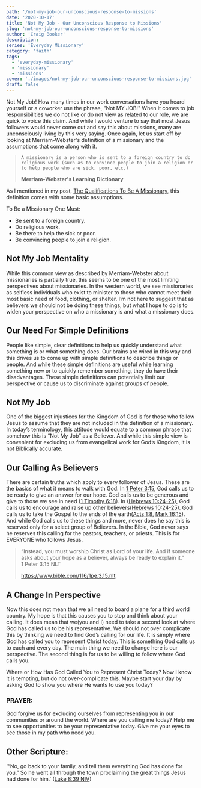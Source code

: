 ```yaml
---
path: '/not-my-job-our-unconscious-response-to-missions'
date: '2020-10-17'
title: 'Not My Job - Our Unconscious Response to Missions'
slug: 'not-my-job-our-unconscious-response-to-missions'
author: 'Craig Booker'
description:
series: 'Everyday Missionary'
category: 'faith'
tags:
  - 'everyday-missionary'
  - 'missionary'
  - 'missions'
cover: './images/not-my-job-our-unconscious-response-to-missions.jpg'
draft: false
---
```


Not My Job! How many times in our work conversations have you heard yourself or a coworker use the phrase, "Not MY JOB!" When it comes to job responsibilities we do not like or do not view as related to our role, we are quick to voice this claim. And while I would venture to say that most Jesus followers would never come out and say this about missions, many are unconsciously living by this very saying. Once again, let us start off by looking at Merriam-Webster's definition of a missionary and the assumptions that come along with it.

> `A missionary is a person who is sent to a foreign country to do religious work (such as to convince people to join a religion or to help people who are sick, poor, etc.)`
>
> **Merriam-Webster's Learning Dictionary**

As I mentioned in my post, [The Qualifications To Be A Missionary](https://craigbooker.com/the-qualifications-to-be-a-missionary/), this definition comes with some basic assumptions.

To Be a Missionary One Must:

- Be sent to a foreign country.
- Do religious work.
- Be there to help the sick or poor.
- Be convincing people to join a religion.

## Not My Job Mentality

While this common view as described by Merriam-Webster about missionaries is partially true, this seems to be one of the most limiting perspectives about missionaries. In the western world, we see missionaries as selfless individuals who exist to minister to those who cannot meet their most basic need of food, clothing, or shelter. I’m not here to suggest that as believers we should not be doing these things, but what I hope to do is to widen your perspective on who a missionary is and what a missionary does.

## Our Need For Simple Definitions

People like simple, clear definitions to help us quickly understand what something is or what something does. Our brains are wired in this way and this drives us to come up with simple definitions to describe things or people. And while these simple definitions are useful while learning something new or to quickly remember something, they do have their disadvantages. These simple definitions can potentially limit our perspective or cause us to discriminate against groups of people.

## Not My Job

One of the biggest injustices for the Kingdom of God is for those who follow Jesus to assume that they are not included in the definition of a missionary. In today’s terminology, this attitude would equate to a common phrase that somehow this is “Not My Job” as a Believer. And while this simple view is convenient for excluding us from evangelical work for God’s Kingdom, it is not Biblically accurate.

## Our Calling As Believers

There are certain truths which apply to every follower of Jesus. These are the basics of what it means to walk with God. In [1 Peter‬ ‭3:15](https://my.bible.com/bible/116/1PE.3.15)‬, God calls us to be ready to give an answer for our hope. God calls us to be generous and give to those we see in need ([1 Timothy 6:18](https://my.bible.com/bible/116/1TI.6.18)). In ([Hebrews 10:24-25](https://my.bible.com/bible/116/HEB.10.24-25)), God calls us to encourage and raise up other believers([Hebrews 10:24-25](https://my.bible.com/bible/116/HEB.10.24-25)). God calls us to take the Gospel to the ends of the earth([Acts 1:8](https://my.bible.com/bible/116/ACT.1.8), [Mark 16:15](https://my.bible.com/bible/116/MRK.16.15)). And while God calls us to these things and more, never does he say this is reserved only for a select group of Believers. In the Bible, God never says he reserves this calling for the pastors, teachers, or priests. This is for EVERYONE who follows Jesus.

> “Instead, you must worship Christ as Lord of your life. And if someone asks about your hope as a believer, always be ready to explain it.”  
> ‭‭1 Peter‬ ‭3:15‬ ‭NLT‬‬
>
> https://www.bible.com/116/1pe.3.15.nlt

## A Change In Perspective

Now this does not mean that we all need to board a plane for a third world country. My hope is that this causes you to stop and think about your calling. It does mean that we(you and I) need to take a second look at where God has called us to be his representative. We should not over complicate this by thinking we need to find God’s calling for our life. It is simply where God has called you to represent Christ today. This is something God calls us to each and every day. The main thing we need to change here is our perspective. The second thing is for us to be willing to follow where God calls you.

Where or How Has God Called You to Represent Christ Today? Now I know it is tempting, but do not over-complicate this. Maybe start your day by asking God to show you where He wants to use you today?

### PRAYER:

God forgive us for excluding ourselves from representing you in our communities or around the world. Where are you calling me today? Help me to see opportunities to be your representative today. Give me your eyes to see those in my path who need you.

## Other Scripture:

'“No, go back to your family, and tell them everything God has done for you.” So he went all through the town proclaiming the great things Jesus had done for him.' ([Luke 8:39 NIV](https://my.bible.com/bible/116/LUK.8.39))
